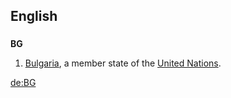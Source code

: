 ==English==
==={{abbreviation}}===
'''BG'''
# [[Bulgaria]], a member state of the [[United Nations]].

[[de:BG]]